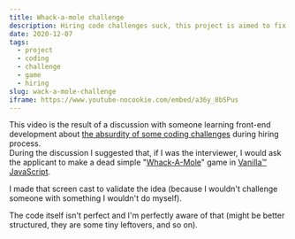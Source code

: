 ```yaml
---
title: Whack-a-mole challenge
description: Hiring code challenges suck, this project is aimed to fix that.
date: 2020-12-07
tags:
  - project
  - coding
  - challenge
  - game
  - hiring
slug: wack-a-mole-challenge
iframe: https://www.youtube-nocookie.com/embed/a36y_8bSPus
---
```


This video is the result of a discussion with someone learning front-end development about [the absurdity of some coding challenges](/2020-12/hiring-process-sucks) during hiring process.  
During the discussion I suggested that, if I was the interviewer, I would ask  the applicant to make a dead simple "[Whack-A-Mole](https://en.wikipedia.org/wiki/Whac-A-Mole)" game in [Vanilla™ JavaScript](http://vanilla-js.com/).

I made that screen cast to validate the idea (because I wouldn't challenge someone with something I wouldn't do myself).

The code itself isn't perfect and I'm perfectly aware of that (might be better structured, they are some tiny leftovers, and so on).
